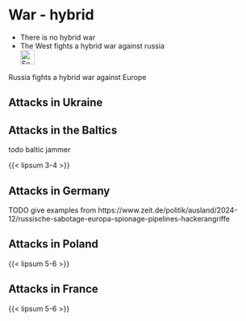 # War - hybrid {#sec-ruwar-hybrid}

::: {.callout-caution title="Myth"}
- There is no hybrid war
- The West fights a hybrid war against russia
[<br>![Search for topic in EUvsDisinfo](../all_common_img/EUvsDisinfo_400x240.jpg){height=2em}](https://euvsdisinfo.eu/disinformation-cases/?text=hybrid%20war&sort=relevance)
:::

::: {.callout-tip title="Truth"}
Russia fights  a hybrid war against Europe
:::

##  Attacks in Ukraine




## Attacks in the Baltics

todo baltic jammer

{{< lipsum 3-4 >}}


## Attacks in Germany

TODO give examples from https://www.zeit.de/politik/ausland/2024-12/russische-sabotage-europa-spionage-pipelines-hackerangriffe 


## Attacks in Poland

{{< lipsum 5-6 >}}


## Attacks in France

{{< lipsum 5-6 >}}


